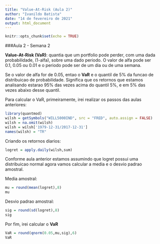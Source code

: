 ---
title: "Value-At-Risk (Aula 2)"
author: "Ivanildo Batista"
date: "14 de fevereiro de 2021"
output: html_document
---

```{r setup, include=FALSE}
knitr::opts_chunk$set(echo = TRUE)
```

###Aula 2 - Semana 2

**Value-At-Risk (VaR)**: quantia que um portfolio pode perder, com uma dada probabilidade, (1-alfa), sobre uma dado periodo. O valor de alfa pode ser 0.1, 0.05 ou 0.01 e o periodo pode ser de um dia ou de uma semana.

Se o valor de alfa for de 0.05, entao o **VaR** e o quantil de 5% da funcao de distribuicao de probabilidade. Significa que os retornos que estamos analisando estarao 95% das vezes acima do quantil 5%, e em 5% das vezes abaixo desse quantil.

Para calcular o VaR, primeiramente, irei realizar os passos das aulas anteriores:
```{r}
library(quantmod)
wilsh = getSymbols("WILL5000IND", src = "FRED", auto.assign = FALSE)
wilsh = na.omit(wilsh)
wilsh = wilsh['1979-12-31/2017-12-31']
names(wilsh) = "TR"
```

Criando os retornos diarios:

```{r}
logret = apply.daily(wilsh,sum)
```
Conforme aula anterior estamos assumindo que logret possui uma distribuicao normal agora vamos calcular a media e o desvio padrao amostral.

Media amostral:
```{r}
mu = round(mean(logret),8)
mu
```

Desvio padrao amostral:
```{r}
sig = round(sd(logret),8)
sig
```
Por fim, irei calcular o **VaR**

```{r}
VaR = round(qnorm(0.05,mu,sig),6)
VaR
```

